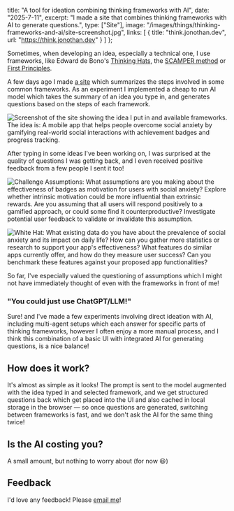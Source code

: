
  title: "A tool for ideation combining thinking frameworks with AI",
  date: "2025-7-11",
  excerpt: "I made a site that combines thinking frameworks with AI to generate questions.",
  type: ["Site"],
  image: "/images/things/thinking-frameworks-and-ai/site-screenshot.jpg",
  links: [
    { title: "think.jonothan.dev", url: "https://think.jonothan.dev" }
  ]
};

Sometimes, when developing an idea, especially a technical one, I use frameworks, like Edward de Bono's [Thinking Hats](https://en.wikipedia.org/wiki/Six_Thinking_Hats), the [SCAMPER method](https://en.wikipedia.org/wiki/SCAMPER) or [First Principles](https://fs.blog/first-principles/).

A few days ago I made [a site](https://think.jonothan.dev) which summarizes the steps involved in some common frameworks. As an experiment I implemented a cheap to run AI model which takes the summary of an idea you type in, and generates questions based on the steps of each framework.

![Screenshot of the site showing the idea I put in and available frameworks. The idea is: A mobile app that helps people overcome social anxiety by gamifying real-world social interactions with achievement badges and progress tracking.](/images/things/thinking_frameworks_and_AI/site_screenshot.jpg)

After typing in some ideas I've been working on, I was surprised at the quality of questions I was getting back, and I even received positive feedback from a few people I sent it too!

![Challenge Assumptions: What assumptions are you making about the effectiveness of badges as motivation for users with social anxiety?  Explore whether intrinsic motivation could be more influential than extrinsic rewards.  Are you assuming that all users will respond positively to a gamified approach, or could some find it counterproductive?  Investigate potential user feedback to validate or invalidate this assumption.](/images/things/thinking_frameworks_and_AI/challenge_assumptions.jpg)

![White Hat: What existing data do you have about the prevalence of social anxiety and its impact on daily life?  How can you gather more statistics or research to support your app's effectiveness?  What features do similar apps currently offer, and how do they measure user success?  Can you benchmark these features against your proposed app functionalities?](/images/things/thinking_frameworks_and_AI/white_hat.jpg)

So far, I've especially valued the questioning of assumptions which I might not have immediately thought of even with the frameworks in front of me!

### "You could just use ChatGPT/LLM!"

Sure! and I've made a few experiments involving direct ideation with AI, including multi-agent setups which each answer for specific parts of thinking frameworks, however I often enjoy a more manual process, and I think this combination of a basic UI with integrated AI for generating questions, is a nice balance!

## How does it work?

It's almost as simple as it looks! The prompt is sent to the model augmented with the idea typed in and selected framework, and we get structured questions back which get placed into the UI and also cached in local storage in the browser — so once questions are generated, switching between frameworks is fast, and we don't ask the AI for the same thing twice!

## Is the AI costing you?

A small amount, but nothing to worry about (for now 😆)

## Feedback

I'd love any feedback! Please [email me](mailto:hey@jonothan.dev)!

